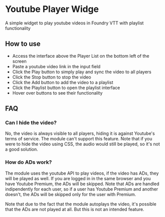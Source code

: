 
# Youtube Player Widge

<ModuleInfo/>

A simple widget to play youtube videos in Foundry VTT with playlist functionality

## How to use

- Access the interface above the Player List on the bottom left of the screen
- Paste a youtube video link in the input field
- Click the Play button to simply play and sync the video to all players
- Click the Stop button to stop the video
- Click the Add button to add the video to a playlist
- Click the Playlist button to open the playlist interface
- Hover over buttons to see their functionality

## FAQ

### Can I hide the video?
No, the video is always visible to all players, hiding it is against Youtube's terms of service. The module can't support this feature.
Note that if you were to hide the video using CSS, the audio would still be played, so it's not a good solution.

### How do ADs work?
The module uses the youtube API to play videos, if the video has ADs, they will be played as well. If you are logged in in the same browser and you have Youtube Premium, the ADs will be skipped.
Note that ADs are handled indipendently for each user, so if a user has Youtube Premium and another doesn't, the ADs will be skipped only for the user with Premium.

Note that due to the fact that the module autoplays the video, it's possible that the ADs are not played at all. But this is not an intended feature.
